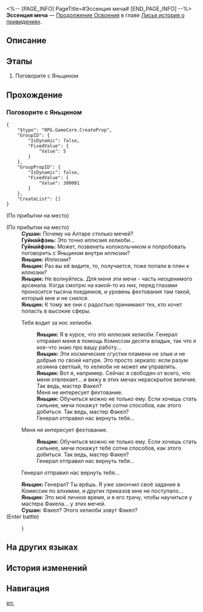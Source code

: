 <%-- [PAGE_INFO]
PageTitle=#Эссенция меча#
[END_PAGE_INFO] --%>
{{Дополнить|Диалоги.}}
{{Миссия Инфобокс
|id              = 8015113
|Название        = 
|Изображение     = Миссия Эссенция меча.png
|Тип             = Продолжение Освоения
|Событие         = 
|Глава           = Лисья история о привидениях
|Условия         = 
|Персонажи       = Гуйнайфэнь; Первопроходец; Сушан; Яньцин
|СтартЛокация    = [[Лофу Сяньчжоу]] — [[Иллюзорный лабиринт: Факел]]
|Мир             = Лофу Сяньчжоу
|Предыдущая      = 
|Следующая       = 
|Награды         = Опыт Освоения*500; Звёздный нефрит*50; Путеводитель путешественника*5; Утраченный кристалл*3; Кредиты*50 000
}}
'''Эссенция меча''' — [[Продолжение Освоения]] в главе [[Лисья история о привидениях]].

==Описание==
{{Описание|<!--официальное описание из Перекрёстка судеб-->}}

==Этапы==
# Поговорите с Яньцином

==Прохождение==
{{Дополнить}}

===Поговорите с Яньцином===
{{Описание миссии|тип=Продолжение Освоения|локация=Иллюзорный лабиринт: Факел|На вершине Алтаря моления к дракону, где висят сверкающие мечи, молодой Облачный Рыцарь пристально наблюдает за подобным миражу строем мечей и изучает его с ненасытной жаждой, будто хочет узнать от него какое-то тайное откровение. К моменту вашего прихода молодой Мастер меча уже поддался своей одержимости и желал вступить с вами в бой.}}
{{Диалог Начало}}
<pre>{
	"$type": "RPG.GameCore.CreateProp",
	"GroupID": {
		"IsDynamic": false,
		"FixedValue": {
			"Value": 5
		}
	},
	"GroupPropID": {
		"IsDynamic": false,
		"FixedValue": {
			"Value": 300001
		}
	},
	"CreateList": []
}</pre>
;(По прибытии на место)

;(По прибытии на место)
:'''Сушан:''' Почему на Алтаре столько мечей?
:'''Гуйнайфэнь:''' Это точно иллюзия хелиоби...
:'''Гуйнайфэнь:''' Может, позвенеть колокольчиком и попробовать поговорить с Яньцином внутри иллюзии?
:'''Яньцин:''' Иллюзии?
:'''Яньцин:''' Раз вы её видите, то, получается, тоже попали в плен к иллюзии?
:'''Яньцин:''' Не волнуйтесь. Для меня эти мечи - часть неоценимого арсенала. Когда смотрю на какой-то из них, перед глазами проносится тысяча поединков, и уровень фехтования там такой, который мне и не снился.
:'''Яньцин:''' К тому же они с радостью принимают тех, кто хочет попасть в высокие сферы.
:{{Диалог|Стрелка}} Тебя водит за нос хелиоби.
::'''Яньцин:''' Я в курсе, что это иллюзия хелиоби. Генерал отправил меня в помощь Комиссии десяти владык, так что я кое-что знаю про вашу работу...
::'''Яньцин:''' Эти космические сгустки пламени не злые и не добрые по своей натуре. Это просто зеркало: если разум хозяина светлый, то хелиоби не может им управлять.
::'''Яньцин:''' Вот я, например. Сейчас я свободен от всего, что меня отвлекает... и вижу в этих мечах нераскрытое величие. Так ведь, мастер Факел?
::Меня не интересует фехтование.
::'''Яньцин:''' Обучиться можно не только ему. Если хочешь стать сильнее, мечи покажут тебе сотни способов, как этого добиться. Так ведь, мастер Факел?
::Генерал отправил нас вернуть тебя...
:{{Диалог|Стрелка}} Меня не интересует фехтование.
::'''Яньцин:''' Обучиться можно не только ему. Если хочешь стать сильнее, мечи покажут тебе сотни способов, как этого добиться. Так ведь, мастер Факел?
::Генерал отправил нас вернуть тебя...
:{{Диалог|Стрелка}} Генерал отправил нас вернуть тебя...
:'''Яньцин:''' Генерал? Ты врёшь. Я уже закончил своё задание в Комиссии по алхимии, и других приказов мне не поступало...
:'''Яньцин:''' Это моё личное время, и я его трачу, чтобы научиться у мастера Факела... у этих мечей.
:'''Сушан:''' Факел? Этого хелиоби зовут Факел?
:{{tx}}
;(Enter battle)
:{{Список врагов|mode=sent|Дозорный Облачных Рыцарей*3/+60% НР{ text = Бредящий рыцарь }; Призрачная стражница*1/+220% НР{ text = Помешавшаяся призрачная стражница }}}
:{{tx}}
{{Диалог Конец}}

==На других языках==
{{На других языках
|en   = Sword Essence
|zhs  = 剑精
|zht  = 劍精
|ja   = 剣の精
|ko   = 검정(劍精)
|es   = Esencia del filo
|fr   = L'art de l'épée
|ru   = Эссенция меча
|th   = แก่นแท้แห่งดาบ
|vi   = Kiếm Linh
|de   = Schwertgeist
|id   = Esensi Pedang
|pt   = Essência da Espada
}}

==История изменений==
{{История изменений|3.5}}

==Навигация==
{{Продолжение Освоения Навбокс|Глава }}

[[en:]]
